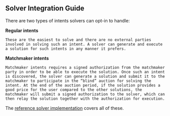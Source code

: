 ## Solver Integration Guide

There are two types of intents solvers can opt-in to handle:

**Regular intents**

    These are the easiest to solve and there are no external parties involved in solving such an intent. A solver can generate and execute a solution for such intents in any manner it prefers.

**Matchmaker intents**

    Matchmaker intents requires a signed authorization from the matchmaker party in order to be able to execute the solution. Once such an intent is discovered, the solver can generate a solution and submit it to the matchmaker to participate in the “blind” auction for solving the intent. At the end of the auction period, if the solution provides a good price for the user compared to the other solutions, the matchmaker will submit a signed authorization to the solver, which can then relay the solution together with the authorization for execution.

The [reference solver implementation](https://github.com/memswap-protocol/memswap/tree/main/src/solver) covers all of these.
